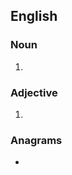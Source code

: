 ==English==

===Noun===
{{en-noun|selves}}

# {{obsolete spelling of|self|lang=en}}

===Adjective===
{{head|en|adjective}}

# {{obsolete spelling of|self|lang=en}}

===Anagrams===
* {{anagrams|en|a=eefls|feels|flees|lefse}}